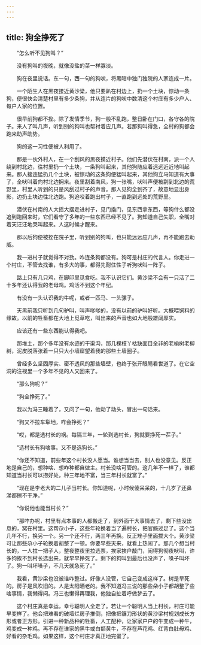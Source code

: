```yaml
---
---
---
```

title: 狗全挣死了
---




　　“怎么听不见狗叫？”

　　没有狗叫的夜晚，就像没盐的菜一样寡淡。

　　狗在夜里说话。东一句，西一句的狗吠，将黑暗中独门独院的人家连成一片。

　　一个陌生人在黑夜接近黄沙梁，他只要趴在村边上，扔一个土块，惊动一条狗，便很快会清楚村里有多少条狗，并从连片的狗吠中数清这个村庄有多少户人、每户人家的位置。

　　很早前狗都不拴。除了发情季节，狗一般不乱跑，整日卧在门口，各守各的院子。来人了叫几声，听到别的狗叫也帮衬着应几声。若那狗叫得急，全村的狗都会跑来助声助势。

　　狗的这一习性便被人利用了。

　　那是一伙外村人，在一个刮风的黑夜摸近村子。他们先潜伏在村南，派一个人绕到村北边，往村里扔一个土块，一条狗叫起来，其他狗随应着远远近近地叫起来。那人接连猛扔几个土块，被惊动的这条狗便猛叫起来，其他狗立马知道有大事了，全吠叫着向村北边拥来。夜里刮着南风，狗一张嘴，吠叫声便被刮到北边的荒野里，村里人听到的只是风刮过村子的声音。那人见狗全到齐了，故意地显出身影，边扔土块边往北边跑。狗追咬着跑出村子，一直跑到远处的荒野里。

　　潜伏在村南的人大摇大摆走进村子，见门撬门，见东西拿东西，等狗什么都没追到跑回来时，它们看守了多年的一些东西已经不见了。狗知道自己失职，全嘴对着天汪汪地哭叫起来。人这时候才醒来。

　　那以后狗便被拴在院子里，听到别的狗叫，也只能远远应几声，再不能跑去助威。

　　我一进村子就觉得不对劲。咋连条狗都没有。狗可是村庄的代言人。你走进一个村庄，不管去找谁，有多大的事，都得先耐住性子听狗吠叫一阵子。

　　路上只有几只鸡，在脚印里觅食吃。我不认识它们。黄沙梁不会有一只活了二十多年还认得我的老母鸡。鸡活不到这个年纪。

　　有没有一头认识我的牛呢，或者一匹马、一头骡子。

　　天黑前我只听到几句驴叫，叫声嗲嗲的，没有以前的驴叫好听。大概喂饲料的缘故。以前的牲畜都在大地上觅草吃，叫出来的声音也如大地般雄阔厚实。

　　应该还有一些东西能认得我吧。

　　那堆土，那个多年没有水迹的干渠沟，那几棵枝丫枯缺面目全非的老榆树老柳树，泥皮脱落张着一只只大小墙窟望着我的那些土墙圈子。

　　曾经多么坚固厚实、密不透风的那些墙壁，也终于张开眼睛看世道了。在它空洞的注视里一个多年不见的人又回来了。

　　“那么狗呢？”

　　“狗全挣死了。”

　　我以为冯三睡着了，又问了一句，他动了动头，冒出一句话来。

　　“狗又不拉车犁地，咋会挣死？”

　　“哎，都是选村长的祸。每隔三年，一轮到选村长，狗就要挣死一茬子。”

　　“选村长有狗啥事。又不是选狗长。”

　　“你还不知道，前些年这个村长没人愿当。谁想当当去，别人也没意见。反正地是自己的，想种啥、想咋种都自做主。村长没啥可管的。这几年不一样了，谁都知道当村长可以捞好处，种三年地不富，当三年村长就富了。”

　　“现在是李老大的二儿子当村长。你知道呢，小时候傻呆呆的，十几岁了还鼻涕都擦不干净。”

　　“你说他也能当村长？”

　　“那咋办呢，村里有点本事的人都搬走了，到外面干大事情去了，剩下些没出息的，窝在村里。这帮尕小子，这些年轮换着当了遍村长，把官瘾过足了。这个当几年不行，换另一个。另一个还不行，两三年再换。反正矬子里面拔大个。黄沙梁可让那些尕小子轮换着胡整了一顿。你要早些天来，就看上热闹了。那几个想当村长的，一人拉一把子人，整夜整夜里拉选票，挨家挨户敲门，闹得狗彻夜吠叫，许多狗挨不到村长选出来，就早早挣死了。剩下的狗叫到最后也没声了，嗓子叫坏了。狗一叫坏嗓子，不几天就急死了。”

　　我看，黄沙梁也没被谁咋整过。好像人没管，它自己变成这样了。树是旱死的。房子是风吹旧的。人是太阳晒老的。我不知道冯三说的那些朵小子都胡整了些啥事情，我懒得问。冯三也懒得再理我，他独自扯着呼做梦去了。

　　这个村庄真是幸运，幸亏聪明人全走了。若让一个聪明人当上村长，村庄可能早变样了。他会把难看的破墙烂房子推倒，把像把镰刀形状的黄沙梁村规划成长方形或者正方形。引进一种新品种的牲畜，人工配种，让家家户户的牛变成一种牛，鸡变成一种鸡。再不存在谁家的黑牛或白额黄牛，不存在芦花鸡、红背白肚母鸡、好看的杂毛鸡。如果这样，这个村庄才真正地完蛋了。